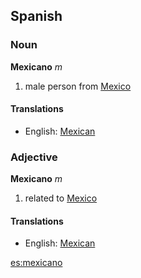 ==Spanish==
===Noun===
'''Mexicano''' ''m''

# male person from [[Mexico]]

====Translations====
*English: [[Mexican]]

===Adjective===
'''Mexicano''' ''m''

# related to [[Mexico]]

====Translations====
*English: [[Mexican]]

[[es:mexicano]]